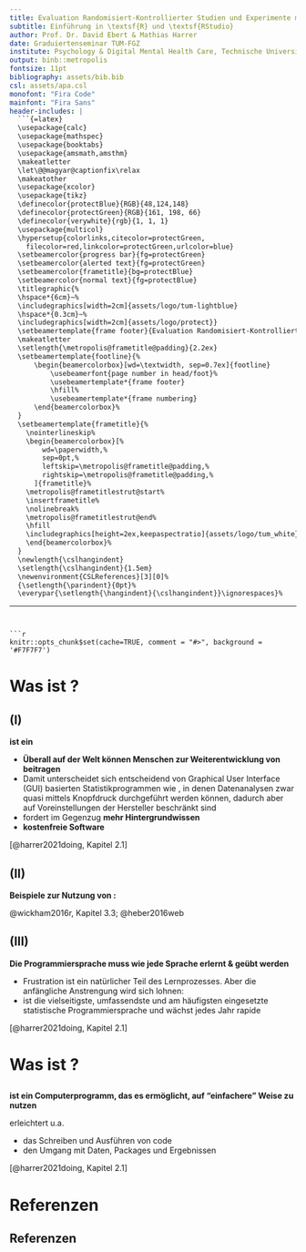 ```yaml
---
title: Evaluation Randomisiert-Kontrollierter Studien und Experimente mit \textsf{R}
subtitle: Einführung in \textsf{R} und \textsf{RStudio}
author: Prof. Dr. David Ebert & Mathias Harrer
date: Graduiertenseminar TUM-FGZ
institute: Psychology & Digital Mental Health Care, Technische Universität München
output: binb::metropolis
fontsize: 11pt
bibliography: assets/bib.bib
csl: assets/apa.csl
monofont: "Fira Code"
mainfont: "Fira Sans"
header-includes: |
  ```{=latex}
  \usepackage{calc}
  \usepackage{mathspec}
  \usepackage{booktabs}
  \usepackage{amsmath,amsthm}
  \makeatletter
  \let\@@magyar@captionfix\relax
  \makeatother
  \usepackage{xcolor}
  \usepackage{tikz}
  \definecolor{protectBlue}{RGB}{48,124,148}
  \definecolor{protectGreen}{RGB}{161, 198, 66}
  \definecolor{verywhite}{rgb}{1, 1, 1}
  \usepackage{multicol}
  \hypersetup{colorlinks,citecolor=protectGreen,
    filecolor=red,linkcolor=protectGreen,urlcolor=blue}
  \setbeamercolor{progress bar}{fg=protectGreen}
  \setbeamercolor{alerted text}{fg=protectGreen}
  \setbeamercolor{frametitle}{bg=protectBlue}
  \setbeamercolor{normal text}{fg=protectBlue}
  \titlegraphic{%
  \hspace*{6cm}~%
  \includegraphics[width=2cm]{assets/logo/tum-lightblue}
  \hspace*{0.3cm}~%
  \includegraphics[width=2cm]{assets/logo/protect}}
  \setbeamertemplate{frame footer}{Evaluation Randomisiert-Kontrollierter Studien und Experimente mit \textsf{R}}%         <- !!SET FOOTER TITLE!!
  \makeatletter
  \setlength{\metropolis@frametitle@padding}{2.2ex}
  \setbeamertemplate{footline}{%
      \begin{beamercolorbox}[wd=\textwidth, sep=0.7ex]{footline}
          \usebeamerfont{page number in head/foot}%
          \usebeamertemplate*{frame footer}
          \hfill%
          \usebeamertemplate*{frame numbering}
      \end{beamercolorbox}%
  }
  \setbeamertemplate{frametitle}{%
    \nointerlineskip%
    \begin{beamercolorbox}[%
        wd=\paperwidth,%
        sep=0pt,%
        leftskip=\metropolis@frametitle@padding,%
        rightskip=\metropolis@frametitle@padding,%
      ]{frametitle}%
    \metropolis@frametitlestrut@start%
    \insertframetitle%
    \nolinebreak%
    \metropolis@frametitlestrut@end%
    \hfill
    \includegraphics[height=2ex,keepaspectratio]{assets/logo/tum_white}
    \end{beamercolorbox}%
  }
  \newlength{\cslhangindent}
  \setlength{\cslhangindent}{1.5em}
  \newenvironment{CSLReferences}[3][0]%
  {\setlength{\parindent}{0pt}%
  \everypar{\setlength{\hangindent}{\cslhangindent}}\ignorespaces}%
  ```
---
```


```r
knitr::opts_chunk$set(cache=TRUE, comment = "#>", background = '#F7F7F7')
```

# Was ist \textsf{R}?

## \textsf{R} (I)

**\textsf{R} ist ein \alert{Programm zur statistischen Datenanalyse}**

- **Überall auf der Welt können Menschen zur Weiterentwicklung von \textsf{R} beitragen**
- Damit unterscheidet sich \textsf{R} entscheidend von Graphical User Interface (GUI) basierten Statistikprogrammen wie \textsf{SPSS}, in denen Datenanalysen zwar quasi mittels Knopfdruck durchgeführt werden können, dadurch aber auf Voreinstellungen der Hersteller beschränkt sind
- \textsf{R} fordert im Gegenzug  **mehr Hintergrundwissen**
- **kostenfreie Software**

\scriptsize [@harrer2021doing, Kapitel 2.1] \par \normalsize

## \textsf{R} (II)

**Beispiele zur Nutzung von \textsf{R}:**

\begin{multicols}{2}

  \includegraphics[width=.4\textwidth]{assets/scatterplot_wickham_AdvR_3_3.png}

  \includegraphics[width=.4\textwidth]{assets/RCT_outcome_harrer_stressgui.png}

\columnbreak

  \null \vfill
  \includegraphics[width=.4\textwidth]{assets/raincloudplot_slides12.png}
  \newline \scriptsize (aus diesem Workshop) \par \normalsize
  \vfill \null
\end{multicols}

\scriptsize @wickham2016r, Kapitel 3.3; @heber2016web \par \normalsize

## \textsf{R} (III)

**Die Programmiersprache \textsf{R} muss wie jede Sprache erlernt & geübt werden**

- Frustration ist ein natürlicher Teil des Lernprozesses. Aber die anfängliche Anstrengung wird sich lohnen:
\begin{center}
\includegraphics[width=0.3\textwidth]{assets/iceberg.jpg}
\end{center}
- \textsf{R} ist die vielseitigste, umfassendste und am häufigsten eingesetzte statistische Programmiersprache und wächst jedes Jahr rapide

**\alert{Mit etwas Zeit und Mühe kann jede:r \textsf{R} erlernen!}**

\scriptsize [@harrer2021doing, Kapitel 2.1] \par \normalsize

# Was ist \textsf{RStudio}?

## \textsf{RStudio}

**\textsf{RStudio} ist ein Computerprogramm, das es ermöglicht, \textsf{R} auf "einfachere" Weise zu nutzen**

\textsf{RStudio} erleichtert u.a.

- das Schreiben und Ausführen von \textsf{R} code
- den Umgang mit Daten, Packages und Ergebnissen


\metroset{block=fill} 
\begin{exampleblock}{CAVE}
  \textsf{RStudio} ist nicht identisch zu \textsf{R}: Zur Nutzung von \textsf{RStudio} muss \textsf{R} bereits installiert sein.
\end{exampleblock}

\scriptsize [@harrer2021doing, Kapitel 2.1] \par \normalsize

# Referenzen

## Referenzen {.allowframebreaks}

\scriptsize


